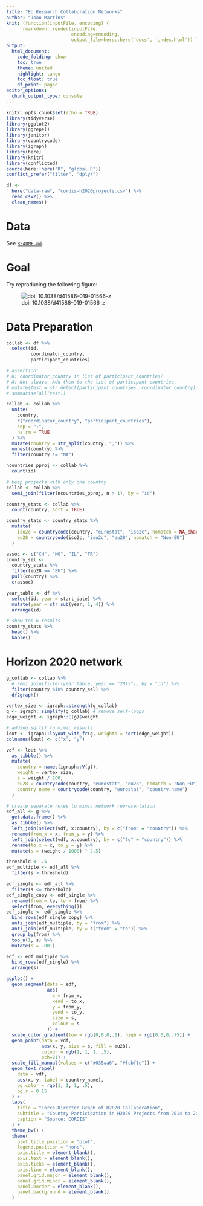 ```yaml
---
title: "EU Research Collaboration Networks"
author: "Joao Martins"
knit: (function(inputFile, encoding) { 
      rmarkdown::render(inputFile,
                        encoding=encoding, 
                        output_file=here::here('docs', 'index.html')) })
output:
  html_document:
    code_folding: show
    toc: true
    theme: united
    highlight: tango
    toc_float: true
    df_print: paged
editor_options: 
  chunk_output_type: console
---
```


```r
knitr::opts_chunk$set(echo = TRUE)
library(tidyverse)
library(ggplot2)
library(ggrepel)
library(janitor)
library(countrycode)
library(igraph)
library(here)
library(knitr)
library(conflicted)
source(here::here("R", "global.R"))
conflict_prefer("filter", "dplyr")

df <- 
  here("data-raw", "cordis-h2020projects.csv") %>%
  read_csv2() %>% 
  clean_names()
```

# Data

See [`README.md`](https://github.com/zambujo/eunets/).

# Goal

Try reproducing the following figure:

![doi: 10.1038/d41586-019-01566-z](https://media.nature.com/lw800/magazine-assets/d41586-019-01566-z/d41586-019-01566-z_16737728.png)


# Data Preparation

```r

collab <- df %>%
  select(id,
         coordinator_country,
         participant_countries)

# assertion:
# Q: coordinator_country in list of participant_countries?
# A: Not always. Add them to the list of participant countries.
# mutate(test = str_detect(participant_countries, coordinator_country)) %>%
# summarise(all(test))

collab <- collab %>%
  unite(
    country,
    c("coordinator_country", "participant_countries"),
    sep = ";",
    na.rm = TRUE
  ) %>%
  mutate(country = str_split(country, ";")) %>%
  unnest(country) %>%
  filter(country != "NA")

ncountries_pproj <- collab %>%
  count(id)

# keep projects with only one country
collab <- collab %>%
  semi_join(filter(ncountries_pproj, n > 1), by = "id")

country_stats <- collab %>%
  count(country, sort = TRUE)

country_stats <- country_stats %>%
  mutate(
    iso2c = countrycode(country, "eurostat", "iso2c", nomatch = NA_character_),
    eu28 = countrycode(iso2c, "iso2c", "eu28", nomatch = "Non-EU")
  )

assoc <- c("CH", "NO", "IL", "TR")
country_sel <-
  country_stats %>%
  filter(eu28 == "EU") %>%
  pull(country) %>%
  c(assoc)

year_table <- df %>%
  select(id, year = start_date) %>%
  mutate(year = str_sub(year, 1, 4)) %>%
  arrange(id)

# show top-6 results
country_stats %>%
  head() %>%
  kable()
```

# Horizon 2020 network

```r

g_collab <- collab %>%
  # semi_join(filter(year_table, year == "2015"), by = "id") %>%
  filter(country %in% country_sel) %>%
  df2graph()

vertex_size <- igraph::strength(g_collab)
g <- igraph::simplify(g_collab) # remove self-loops
edge_weight <- igraph::E(g)$weight

# adding sqrt() to mimic results
lout <- igraph::layout_with_fr(g, weights = sqrt(edge_weight))
colnames(lout) <- c("x", "y")

vdf <- lout %>%
  as_tibble() %>%
  mutate(
    country = names(igraph::V(g)),
    weight = vertex_size,
    s = weight / 100,
    eu28 = countrycode(country, "eurostat", "eu28", nomatch = "Non-EU"),
    country_name = countrycode(country, "eurostat", "country.name")
  )

# create separate rules to mimic network representation
edf_all <- g %>%
  get.data.frame() %>%
  as_tibble() %>%
  left_join(select(vdf, x:country), by = c("from" = "country")) %>%
  rename(from_x = x, from_y = y) %>%
  left_join(select(vdf, x:country), by = c("to" = "country")) %>%
  rename(to_x = x, to_y = y) %>%
  mutate(s = (weight / 1000) ^ 2.5)

threshold <- .5
edf_multiple <- edf_all %>%
  filter(s > threshold)

edf_single <- edf_all %>%
  filter(s <= threshold)
edf_single_copy <- edf_single %>%
  rename(from = to, to = from) %>%
  select(from, everything())
edf_single <- edf_single %>%
  bind_rows(edf_single_copy) %>%
  anti_join(edf_multiple, by = "from") %>%
  anti_join(edf_multiple, by = c("from" = "to")) %>%
  group_by(from) %>%
  top_n(1, s) %>%
  mutate(s = .001)

edf <- edf_multiple %>%
  bind_rows(edf_single) %>%
  arrange(s)

ggplot() +
  geom_segment(data = edf,
               aes(
                 x = from_x,
                 xend = to_x,
                 y = from_y,
                 yend = to_y,
                 size = s,
                 colour = s
               )) +
  scale_color_gradient(low = rgb(0,0,0,.1), high = rgb(0,0,0,.75)) +
  geom_point(data = vdf,
             aes(x, y, size = s, fill = eu28),
             colour = rgb(1, 1, 1, .5),
             pch=21) +
  scale_fill_manual(values = c("#035aa6", "#fcbf1e")) +
  geom_text_repel(
    data = vdf,
    aes(x, y, label = country_name),
    bg.color = rgb(1, 1, 1, .5),
    bg.r = 0.15
  ) +
  labs(
    title = "Force-Directed Graph of H2020 Collaboration",
    subtitle = "Country Participation in H2020 Projects from 2014 to 2020",
    caption = "Source: CORDIS"
  ) +
  theme_bw() +
  theme(
    plot.title.position = "plot",
    legend.position = "none",
    axis.title = element_blank(),
    axis.text = element_blank(),
    axis.ticks = element_blank(),
    axis.line = element_blank(),
    panel.grid.major = element_blank(),
    panel.grid.minor = element_blank(),
    panel.border = element_blank(),
    panel.background = element_blank()
  )
```
